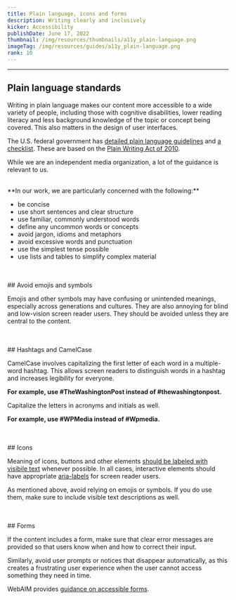 ```yaml
---
title: Plain language, icons and forms
description: Writing clearly and inclusively
kicker: Accessibility
publishDate: June 17, 2022
thumbnail: /img/resources/thumbnails/a11y_plain-language.png
imageTag: /img/resources/guides/a11y_plain-language.png
rank: 10
---
```


---

## Plain language standards

Writing in plain language makes our content more accessible to a wide variety of people, including those with cognitive disabilities, lower reading literacy and less background knowledge of the topic or concept being covered. This also matters in the design of user interfaces.

The U.S. federal government has [detailed plain language guidelines](https://www.plainlanguage.gov/guidelines/) and [a checklist](https://www.plainlanguage.gov/resources/checklists/checklist/). These are based on the [Plain Writing Act of 2010](https://www.govinfo.gov/app/details/PLAW-111publ274).

While we are an independent media organization, a lot of the guidance is relevant to us.

<br />
**In our work, we are particularly concerned with the following:**

- be concise
- use short sentences and clear structure
- use familiar, commonly understood words
- define any uncommon words or concepts
- avoid jargon, idioms and metaphors
- avoid excessive words and punctuation
- use the simplest tense possible
- use lists and tables to simplify complex material

<br />
<br />
## Avoid emojis and symbols

Emojis and other symbols may have confusing or unintended meanings, especially across generations and cultures. They are also annoying for blind and low-vision screen reader users. They should be avoided unless they are central to the content.

<br />
<br />
## Hashtags and CamelCase

CamelCase involves capitalizing the first letter of each word in a multiple-word hashtag. This allows screen readers to distinguish words in a hashtag and increases legibility for everyone.

**For example, use #TheWashingtonPost instead of #thewashingtonpost.**

Capitalize the letters in acronyms and initials as well.

**For example, use #WPMedia instead of #Wpmedia.**

<br />
<br />
## Icons

Meaning of icons, buttons and other elements [should be labeled with visibile text](https://uxdesign.cc/label-your-icons-e2bd57366d37) whenever possible. In all cases, interactive elements should have appropriate [aria-labels](https://developer.mozilla.org/en-US/docs/Web/Accessibility/ARIA/Attributes/aria-label) for screen reader users.

As mentioned above, avoid relying on emojis or symbols. If you do use them, make sure to include visible text descriptions as well.

<br />
<br />
## Forms

If the content includes a form, make sure that clear error messages are provided so that users know when and how to correct their input.

Similarly, avoid user prompts or notices that disappear automatically, as this creates a frustrating user experience when the user cannot access something they need in time.

WebAIM provides [guidance on accessible forms](https://webaim.org/techniques/forms/#:~:text=Accessible%20forms%20are%20easy%20to,must%20be%20intuitive%20and%20descriptive.).

